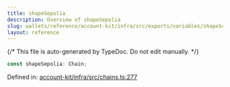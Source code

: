 ```yaml
---
title: shapeSepolia
description: Overview of shapeSepolia
slug: wallets/reference/account-kit/infra/src/exports/variables/shapeSepolia
layout: reference
---
```


{/* This file is auto-generated by TypeDoc. Do not edit manually. */}

```ts
const shapeSepolia: Chain;
```

Defined in: [account-kit/infra/src/chains.ts:277](https://github.com/alchemyplatform/aa-sdk/blob/08ef11b1fc98663df6a97fa93722c7f14b33f1cc/account-kit/infra/src/chains.ts#L277)
